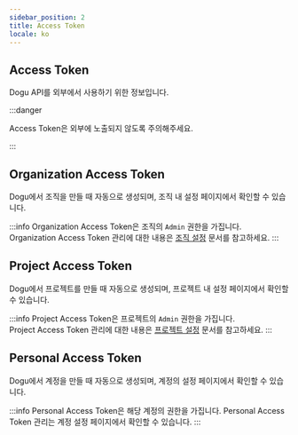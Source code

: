 ```yaml
---
sidebar_position: 2
title: Access Token
locale: ko
---
```


## Access Token

Dogu API를 외부에서 사용하기 위한 정보입니다.

:::danger

Access Token은 외부에 노출되지 않도록 주의해주세요.

:::

## Organization Access Token

Dogu에서 조직을 만들 때 자동으로 생성되며, 조직 내 설정 페이지에서 확인할 수 있습니다.

:::info
Organization Access Token은 조직의 `Admin` 권한을 가집니다.  
Organization Access Token 관리에 대한 내용은 [조직 설정](/management/organization/settings) 문서를 참고하세요.
:::

## Project Access Token

Dogu에서 프로젝트를 만들 때 자동으로 생성되며, 프로젝트 내 설정 페이지에서 확인할 수 있습니다.

:::info
Project Access Token은 프로젝트의 `Admin` 권한을 가집니다.  
Project Access Token 관리에 대한 내용은 [프로젝트 설정](/management/project/settings) 문서를 참고하세요.
:::

## Personal Access Token

Dogu에서 계정을 만들 때 자동으로 생성되며, 계정의 설정 페이지에서 확인할 수 있습니다.

:::info
Personal Access Token은 해당 계정의 권한을 가집니다.
Personal Access Token 관리는 계정 설정 페이지에서 확인할 수 있습니다.
:::
